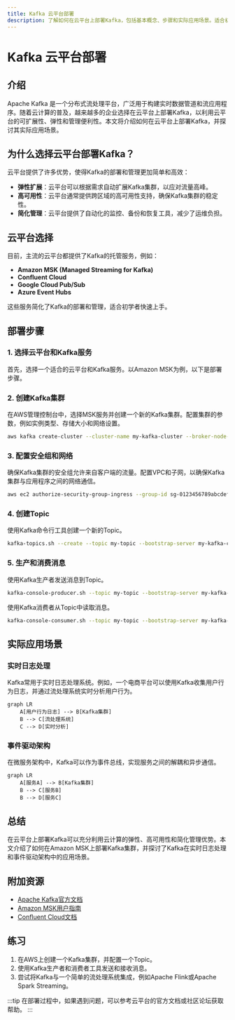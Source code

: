 ```yaml
---
title: Kafka 云平台部署
description: 了解如何在云平台上部署Kafka，包括基本概念、步骤和实际应用场景。适合初学者学习Kafka的云平台部署。
---
```


# Kafka 云平台部署

## 介绍

Apache Kafka 是一个分布式流处理平台，广泛用于构建实时数据管道和流应用程序。随着云计算的普及，越来越多的企业选择在云平台上部署Kafka，以利用云平台的可扩展性、弹性和管理便利性。本文将介绍如何在云平台上部署Kafka，并探讨其实际应用场景。

## 为什么选择云平台部署Kafka？

云平台提供了许多优势，使得Kafka的部署和管理更加简单和高效：

- **弹性扩展**：云平台可以根据需求自动扩展Kafka集群，以应对流量高峰。
- **高可用性**：云平台通常提供跨区域的高可用性支持，确保Kafka集群的稳定性。
- **简化管理**：云平台提供了自动化的监控、备份和恢复工具，减少了运维负担。

## 云平台选择

目前，主流的云平台都提供了Kafka的托管服务，例如：

- **Amazon MSK (Managed Streaming for Kafka)**
- **Confluent Cloud**
- **Google Cloud Pub/Sub**
- **Azure Event Hubs**

这些服务简化了Kafka的部署和管理，适合初学者快速上手。

## 部署步骤

### 1. 选择云平台和Kafka服务

首先，选择一个适合的云平台和Kafka服务。以Amazon MSK为例，以下是部署步骤。

### 2. 创建Kafka集群

在AWS管理控制台中，选择MSK服务并创建一个新的Kafka集群。配置集群的参数，例如实例类型、存储大小和网络设置。

```bash
aws kafka create-cluster --cluster-name my-kafka-cluster --broker-node-group-info file://broker-node-group-info.json --kafka-version 2.8.1 --number-of-broker-nodes 3
```

### 3. 配置安全组和网络

确保Kafka集群的安全组允许来自客户端的流量。配置VPC和子网，以确保Kafka集群与应用程序之间的网络通信。

```bash
aws ec2 authorize-security-group-ingress --group-id sg-0123456789abcdef0 --protocol tcp --port 9092 --cidr 0.0.0.0/0
```

### 4. 创建Topic

使用Kafka命令行工具创建一个新的Topic。

```bash
kafka-topics.sh --create --topic my-topic --bootstrap-server my-kafka-cluster-broker:9092 --partitions 3 --replication-factor 2
```

### 5. 生产和消费消息

使用Kafka生产者发送消息到Topic。

```bash
kafka-console-producer.sh --topic my-topic --bootstrap-server my-kafka-cluster-broker:9092
```

使用Kafka消费者从Topic中读取消息。

```bash
kafka-console-consumer.sh --topic my-topic --bootstrap-server my-kafka-cluster-broker:9092 --from-beginning
```

## 实际应用场景

### 实时日志处理

Kafka常用于实时日志处理系统。例如，一个电商平台可以使用Kafka收集用户行为日志，并通过流处理系统实时分析用户行为。

```mermaid
graph LR
    A[用户行为日志] --> B[Kafka集群]
    B --> C[流处理系统]
    C --> D[实时分析]
```

### 事件驱动架构

在微服务架构中，Kafka可以作为事件总线，实现服务之间的解耦和异步通信。

```mermaid
graph LR
    A[服务A] --> B[Kafka集群]
    B --> C[服务B]
    B --> D[服务C]
```

## 总结

在云平台上部署Kafka可以充分利用云计算的弹性、高可用性和简化管理优势。本文介绍了如何在Amazon MSK上部署Kafka集群，并探讨了Kafka在实时日志处理和事件驱动架构中的应用场景。

## 附加资源

- [Apache Kafka官方文档](https://kafka.apache.org/documentation/)
- [Amazon MSK用户指南](https://docs.aws.amazon.com/msk/latest/developerguide/what-is-msk.html)
- [Confluent Cloud文档](https://docs.confluent.io/cloud/current/overview.html)

## 练习

1. 在AWS上创建一个Kafka集群，并配置一个Topic。
2. 使用Kafka生产者和消费者工具发送和接收消息。
3. 尝试将Kafka与一个简单的流处理系统集成，例如Apache Flink或Apache Spark Streaming。

:::tip
在部署过程中，如果遇到问题，可以参考云平台的官方文档或社区论坛获取帮助。
:::